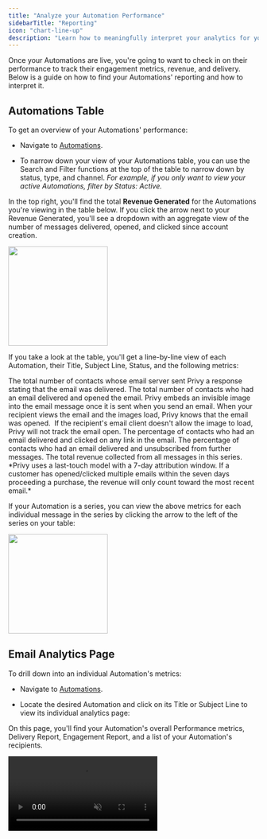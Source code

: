 ```yaml
---
title: "Analyze your Automation Performance"
sidebarTitle: "Reporting"
icon: "chart-line-up"
description: "Learn how to meaningfully interpret your analytics for your automated emails and texts."
---
```


Once your Automations are live, you're going to want to check in on their performance to track their engagement metrics, revenue, and delivery. Below is a guide on how to find your Automations' reporting and how to interpret it.

## Automations Table

To get an overview of your Automations' performance:

* Navigate to [Automations](https://dashboard.privy.com/automations).

* To narrow down your view of your Automations table, you can use the Search and Filter functions at the top of the table to narrow down by status, type, and channel. *For example, if you only want to view your active Automations, filter by Status: Active.*

In the top right, you'll find the total **Revenue Generated** for the Automations you're viewing in the table below. If you click the arrow next to your Revenue Generated, you'll see a dropdown with an aggregate view of the number of messages delivered, opened, and clicked since account creation.

<img height="200" src="/images/automations/automations-revenue-generated.png" />

If you take a look at the table, you'll get a line-by-line view of each Automation, their Title, Subject Line, Status, and the following metrics:

<AccordionGroup>
  <Accordion title="Delivered" defaultOpen={false}>
    The total number of contacts whose email server sent Privy a response stating that the email was delivered.
  </Accordion>

  <Accordion title="Opened" defaultOpen={false}>
    The total number of contacts who had an email delivered and opened the email. Privy embeds an invisible image into the email message once it is sent when you send an email. When your recipient views the email and the images load, Privy knows that the email was opened.  If the recipient's email client doesn't allow the image to load, Privy will not track the email open.
  </Accordion>

  <Accordion title="Clicked" defaultOpen={false}>
    The percentage of contacts who had an email delivered and clicked on any link in the email.
  </Accordion>

  <Accordion title="Unsubscribed" defaultOpen={false}>
    The percentage of contacts who had an email delivered and unsubscribed from further messages.
  </Accordion>

  <Accordion title="Revenue" defaultOpen={false}>
    The total revenue collected from all messages in this series. *Privy uses a last-touch model with a 7-day attribution window. If a customer has opened/clicked multiple emails within the seven days proceeding a purchase, the revenue will only count toward the most recent email.* 
  </Accordion>
</AccordionGroup>

If your Automation is a series, you can view the above metrics for each individual message in the series by clicking the arrow to the left of the series on your table:

<img height="200" src="/images/automations/automation-series-expanded.png" />

## Email Analytics Page

To drill down into an individual Automation's metrics:

* Navigate to [Automations](https://dashboard.privy.com/automations).

* Locate the desired Automation and click on its Title or Subject Line to view its individual analytics page:

On this page, you'll find your Automation's overall Performance metrics, Delivery Report, Engagement Report, and a list of your Automation's recipients.

<video autoPlay muted loop playsInline className="automations-analytics" src="/images/automations/automations-analytics.mp4" />

<Note>
  By default, you will be viewing Analytics for all messages in the series. To view the metrics for each individual message, select the specific email from the tabs beneath 'Analytics'.
</Note>

### Performance metrics

At the top of your screen, you'll find an overview of the number of orders, total revenue generated, the number of emails that have been delivered, opened, and clicked since activating your series.

<img height="200" src="/images/automations/email-automation-performance.png" />

### Delivery Report

Below your overall performance metrics, your Delivery Report shows how many emails were sent, delivered, bounced, and rejected. To reveal the exact number that the percentages represent, hover over the bars in the chart. 

<video autoPlay muted loop playsInline className="email-delivery-automations" src="/images/automations/automated-email-delivery.mp4" />

<AccordionGroup>
  <Accordion title="Sent" defaultOpen={false}>
    The number of contacts sent the email minus the rejected recipients. 
  </Accordion>

  <Accordion title="Delivered" defaultOpen={false}>
    The number of contacts which were sent the email and whose email server sent Privy a response stating that the email was delivered.
  </Accordion>

  <Accordion title="Bounced" defaultOpen={false}>
    The number of contacts which were sent the email and had the email bounce back. [Learn more about bounces here.](https://privy.mintlify.app/docs/learn/deliverability/hard-vs-soft-bounces)
  </Accordion>

  <Accordion title="Rejected" defaultOpen={false}>
    The number of contacts that met the email's segment criteria but were not sent the email because they had a malformed address or had previously unsubscribed, bounced, or marked an email as spam.
  </Accordion>
</AccordionGroup>

### Engagement Report

Your Engagement Report shows how recipients interacted with your email once they received it. This report has five metrics that can help you gauge the success of your email. To reveal the exact number that the percentages represent, hover over the bars in the chart. 

<video autoPlay muted loop playsInline className="automations-engagement" src="/images/automations/automated-email-engagement.mp4" />

<AccordionGroup>
  <Accordion title="Delivered" defaultOpen={false}>
    The number of contacts whose email server sent Privy a response stating that the email was delivered.
  </Accordion>

  <Accordion title="Opened" defaultOpen={false}>
    The number of contacts who had the email delivered and opened the email. Privy embeds an invisible image into the email message when you send it. When your recipient views the email and the images load, Privy knows that the email was opened.  If the recipient's email client doesn't allow the image to load, Privy will not track the email open. 
  </Accordion>

  <Accordion title="Clicked" defaultOpen={false}>
    The number of contacts who had the email delivered and clicked on any link in the email. 
  </Accordion>

  <Accordion title="Unsubscribed" defaultOpen={false}>
    The number of contacts who had the email delivered and clicked the unsubscribe link to be unsubscribed from all future messages.
  </Accordion>

  <Accordion title="Reported as Spam" defaultOpen={false}>
    The number of contacts that reported this email as spam. 
  </Accordion>
</AccordionGroup>

### Recipients

Below your Delivery and Engagement Reports, you'll find a table with your Automation's recipients and what date they received the email.

## Abandoned Cart Text Analytics Page

To drill down into your Abandoned Cart Text's performance:

* Navigate to [Automations](https://dashboard.privy.com/automations).

* Locate and select the desired Abandoned Cart Text to view its individual analytics page.

### Performance

At the top of your screen, you'll find an overview of the number of texts sent, clicked, carts saved, and the total revenue generated since activating the automation.

<img height="200" src="/images/automations/ac-text-performance.png" />

### Delivery Report

Below your overall performance, your Delivery Report shows how many texts were sent, delivered, clicked, and unsubscribed. To reveal the exact number that the percentages represent, hover over the bars in the chart. 

<video autoPlay muted loop playsInline className="ac-text-delivery" src="/images/automations/ac-text-delivery.mp4" />

<AccordionGroup>
  <Accordion title="Sent" defaultOpen={false}>
    The number of text messages sent since the Abandoned Cart Text was activated.
  </Accordion>

  <Accordion title="Delivered" defaultOpen={false}>
    The number of text messages that were successfully delivered via the contact's phone carrier.
  </Accordion>

  <Accordion title="Clicked" defaultOpen={false}>
    The number of text messages in which the contact clicked on the short link within the message.
  </Accordion>

  <Accordion title="Unsubscribed" defaultOpen={false}>
    The number of contacts which responded to your Abandoned Cart Text with the word 'STOP' to unsubscribe from all future texts.
  </Accordion>
</AccordionGroup>